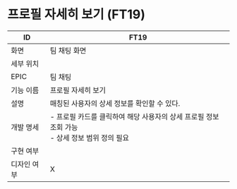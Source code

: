 # 프로필 자세히 보기 (FT19)

| ID | FT19 |
| --- | --- |
| 화면 | 팀 채팅 화면 |
| 세부 위치 |  |
| EPIC | 팀 채팅 |
| 기능 이름 | 프로필 자세히 보기|
| 설명 | 매칭된 사용자의 상세 정보를 확인할 수 있다. |
| 개발 명세 | - 프로필 카드를 클릭하여 해당 사용자의 상세 프로필 정보 조회 가능<br />- 상세 정보 범위 정의 필요 |
| 구현 여부 |  |
| 디자인 여부 | X |
